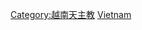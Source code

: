 {{Commonscat|Roman Catholics from Vietnam}}

[[Category:越南天主教|Category:越南天主教]]
[[Category:各國天主教徒|Vietnam]]